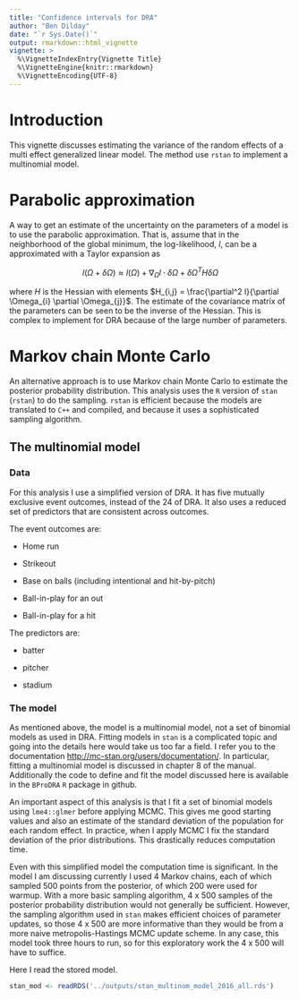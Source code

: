 ```yaml
---
title: "Confidence intervals for DRA"
author: "Ben Dilday"
date: "`r Sys.Date()`"
output: rmarkdown::html_vignette
vignette: >
  %\VignetteIndexEntry{Vignette Title}
  %\VignetteEngine{knitr::rmarkdown}
  %\VignetteEncoding{UTF-8}
---
```


# Introduction

This vignette discusses estimating the variance of the random effects of a multi effect generalized linear model. The method use `rstan` to implement a multinomial model.

# Parabolic approximation

A way to get an estimate of the uncertainty on the parameters of a model is to use the parabolic approximation. That is, assume that in the neighborhood of the global minimum, the log-likelihood, $l$, can be a approximated with a Taylor expansion as 

$$ l(\Omega + \delta \Omega) \approx l(\Omega) + \nabla_{\Omega} l \cdot \delta \Omega + \delta \Omega^{T} H \delta \Omega$$

where $H$ is the Hessian with elements $H_{i,j} = \frac{\partial^2 l}{\partial \Omega_{i} \partial \Omega_{j}}$. The estimate of the covariance matrix of the parameters can be seen to be the inverse of the Hessian. This is complex to implement for DRA because of the large number of parameters.  

# Markov chain Monte Carlo

An alternative approach is to use Markov chain Monte Carlo to estimate the posterior probability distribution. This analysis uses the `R` version of `stan` (`rstan`) to do the sampling. `rstan` is efficient because the models are translated to `C++` and compiled, and because it uses a sophisticated sampling algorithm. 

## The multinomial model

### Data

For this analysis I use a simplified version of DRA. It has five mutually exclusive event outcomes, instead of the 24 of DRA. It also uses a reduced set of predictors that are consistent across outcomes.

The event outcomes are:

* Home run

* Strikeout

* Base on balls (including intentional and hit-by-pitch)

* Ball-in-play for an out

* Ball-in-play for a hit

The predictors are:

* batter

* pitcher

* stadium

### The model

As mentioned above, the model is a multinomial model, not a set of binomial models as used in DRA. Fitting models in `stan` is a complicated topic and going into the details here would take us too far a field. I refer you to the documentation <http://mc-stan.org/users/documentation/>. In particular, fitting a multinomial model is discussed in chapter 8 of the manual. Additionally the code to define and fit the model discussed here is available in the `BProDRA` `R` package in github.

An important aspect of this analysis is that I fit a set of binomial models using `lme4::glmer` before applying MCMC. This gives me good starting values and also an estimate of the standard deviation of the population for each random effect. In practice, when I apply MCMC I fix the standard deviation of the prior distributions. This drastically reduces computation time.

Even with this simplified model the computation time is significant. In the model I am discussing currently I used 4 Markov chains, each of which sampled 500 points from the posterior, of which 200 were used for warmup. With a more basic sampling algorithm, 4 x 500 samples of the posterior probability distribution would not generally be sufficient. However, the sampling algorithm used in `stan` makes efficient choices of parameter updates, so those 4 x 500 are more informative than they would be from a more naive metropolis-Hastings MCMC update scheme. In any case, this model took three hours to run, so for this exploratory work the 4 x 500 will have to suffice.

Here I read the stored model.

``` r
stan_mod <- readRDS('../outputs/stan_multinom_model_2016_all.rds')

```


